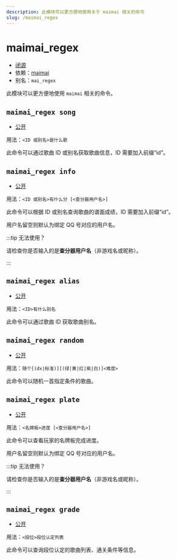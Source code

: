 ```yaml
---
description: 此模块可以更方便地使用关于 maimai 相关的命令
slug: /maimai_regex
---
```


# maimai_regex

-   [闭源](help/faq#为什么有些模块没有开源)
-   依赖：[maimai](maimai)
-   别名：`mai_regex`

此模块可以更方便地使用 `maimai` 相关的命令。

## `maimai_regex song`

-   [公开](permissions)

用法：`<ID 或别名>是什么歌`

此命令可以通过歌曲 ID 或别名获取歌曲信息，ID 需要加入前缀“id”。

## `maimai_regex info`

-   [公开](permissions)

用法：`<ID 或别名>有什么分 [<查分器用户名>]`

此命令可以根据 ID 或别名查询歌曲的谱面成绩，ID 需要加入前缀“id”。

用户名留空则默认为绑定 QQ 号对应的用户名。

:::tip 无法使用？

请检查你是否输入的是**查分器用户名**（非游戏名或昵称）。

:::

## `maimai_regex alias`

-   [公开](permissions)

用法：`<ID>有什么别名`

此命令可以通过歌曲 ID 获取歌曲别名。

## `maimai_regex random`

-   [公开](permissions)

用法：`随个[(dx|标准)][(绿|黄|红|紫|白)]<难度>`

此命令可以随机一首指定条件的歌曲。

## `maimai_regex plate`

-   [公开](permissions)

用法：`<名牌板>进度 [<查分器用户名>]`

此命令可以查看玩家的名牌板完成进度。

用户名留空则默认为绑定 QQ 号对应的用户名。

:::tip 无法使用？

请检查你是否输入的是**查分器用户名**（非游戏名或昵称）。

:::

## `maimai_regex grade`

-   [公开](permissions)

用法：`<段位>段位认定列表`

此命令可以查询段位认定的歌曲列表、通关条件等信息。
